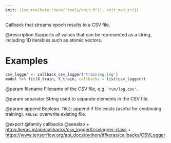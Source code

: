 ```yaml
---
knit: ({source(here::here("tools/knit.R")); knit_man_src})
---
```

Callback that streams epoch results to a CSV file.

@description
Supports all values that can be represented as a string,
including 1D iterables such as atomic vectors.

# Examples
```r
csv_logger <- callback_csv_logger('training.log')
model %>% fit(X_train, Y_train, callbacks = list(csv_logger))
```

@param filename
Filename of the CSV file, e.g. `'run/log.csv'`.

@param separator
String used to separate elements in the CSV file.

@param append
Boolean. `TRUE`: append if file exists (useful for continuing
training). `FALSE`: overwrite existing file.

@export
@family callbacks
@seealso
+ <https:/keras.io/api/callbacks/csv_logger#csvlogger-class>
+ <https://www.tensorflow.org/api_docs/python/tf/keras/callbacks/CSVLogger>
